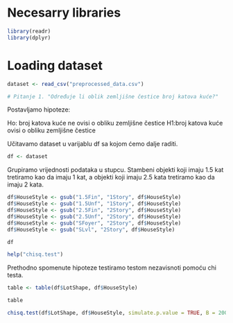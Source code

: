 # Necesarry libraries

```r
library(readr)
library(dplyr)
```

# Loading dataset

```r
dataset <- read_csv("preprocessed_data.csv")
```


```r
# Pitanje 1. "Određuje li oblik zemljišne čestice broj katova kuće?"
```
Postavljamo hipoteze:

Ho: broj katova kuće ne ovisi o obliku zemljišne čestice
H1:broj katova kuće ovisi o obliku zemljišne čestice

Učitavamo dataset u varijablu df sa kojom ćemo dalje raditi.
```r
df <- dataset

```


Grupiramo vrijednosti podataka u stupcu. Stambeni objekti koji imaju 1.5 kat tretiramo kao da imaju 1 kat, a objekti koji imaju 2.5 kata tretiramo kao da imaju 2 kata. 
```r

df$HouseStyle <- gsub("1.5Fin", "1Story", df$HouseStyle)
df$HouseStyle <- gsub("1.5Unf", "1Story", df$HouseStyle)
df$HouseStyle <- gsub("2.5Fin", "2Story", df$HouseStyle)
df$HouseStyle <- gsub("2.5Unf", "2Story", df$HouseStyle)
df$HouseStyle <- gsub("SFoyer", "2Story", df$HouseStyle)
df$HouseStyle <- gsub("SLvl", "2Story", df$HouseStyle)

df

help("chisq.test")

```

Prethodno spomenute hipoteze testiramo testom nezavisnoti pomoću chi testa.
```r
table <- table(df$LotShape, df$HouseStyle)

table

chisq.test(df$LotShape, df$HouseStyle, simulate.p.value = TRUE, B = 20000)

```
